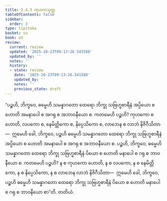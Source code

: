 ```yaml
---
title: 2.4.3 ကုဟကသုတ္တ
tableOfContents: false
sidebar:
  order: 3
type: tipitaka
basket: su
book: a5
review:
  current: review
  updated: '2025-10-23T09:13:26.541588'
  updated_by: ''
  notes: ''
  history:
  - state: review
    date: '2025-10-23T09:13:26.541588'
    updated_by: ''
    notes: ''
    previous_state: draft
---
```



<ReviewStatus review={frontmatter.review} showDetails={true} />

<HypothesisAnnotation frontmatter={frontmatter} />

<DynamicBreadcrumb />

<Division number="83" book="a5" e="ch" v="16" p="98">

<Paragraph number="538" book="a5">
“ပဉ္စဟိ, ဘိက္ခဝေ, ဓမ္မေဟိ သမန္နာဂတော ထေရော ဘိက္ခု သဗြဟ္မစာရီနံ အပ္ပိယော စ ဟောတိ အမနာပေါ စ အဂရု စ အဘာဝနီယော စ. ကတမေဟိ ပဉ္စဟိ? ကုဟကော စ ဟောတိ, လပကော စ, နေမိတ္တိကော စ, နိပ္ပေသိကော စ, လာဘေန စ လာဘံ နိဇိဂီသိတာ—  ဣမေဟိ ခေါ, ဘိက္ခဝေ, ပဉ္စဟိ ဓမ္မေဟိ သမန္နာဂတော ထေရော ဘိက္ခု သဗြဟ္မစာရီနံ အပ္ပိယော စ ဟောတိ အမနာပေါ စ အဂရု စ အဘာဝနီယော စ.
</Paragraph>

<Paragraph number="539" book="a5">
ပဉ္စဟိ, ဘိက္ခဝေ, ဓမ္မေဟိ သမန္နာဂတော ထေရော ဘိက္ခု သဗြဟ္မစာရီနံ ပိယော စ ဟောတိ မနာပေါ စ ဂရု စ ဘာဝနီယော စ. ကတမေဟိ ပဉ္စဟိ? န စ ကုဟကော ဟောတိ, န စ လပကော, န စ နေမိတ္တိကော, န စ နိပ္ပေသိကော, န စ လာဘေန လာဘံ နိဇိဂီသိတာ—  ဣမေဟိ ခေါ, ဘိက္ခဝေ, ပဉ္စဟိ ဓမ္မေဟိ သမန္နာဂတော ထေရော ဘိက္ခု သဗြဟ္မစာရီနံ ပိယော စ ဟောတိ မနာပေါ စ ဂရု စ ဘာဝနီယော စာ”တိ.

</Paragraph>
</Division>

<Paragraph number="540" type="center" book="a5">
တတိယံ.
</Paragraph>